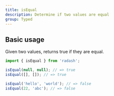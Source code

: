 ```yaml
---
title: isEqual
description: Determine if two values are equal
group: Typed
---
```


## Basic usage

Given two values, returns true if they are equal.

```ts
import { isEqual } from 'radash';

isEqual(null, null); // => true
isEqual([], []); // => true

isEqual('hello', 'world'); // => false
isEqual(22, 'abc'); // => false
```

